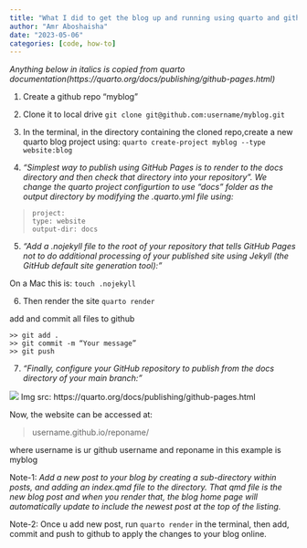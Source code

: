 ```yaml
---
title: "What I did to get the blog up and running using quarto and github pages "
author: "Amr Aboshaisha"
date: "2023-05-06"
categories: [code, how-to]
---
```

*Anything below in italics is copied from quarto documentation(https://quarto.org/docs/publishing/github-pages.html)*

1. Create a github repo “myblog” 
2. Clone it to local drive 
```git clone git@github.com:username/myblog.git```

3. In the terminal, in the directory containing the cloned repo,create a new quarto blog project using:
`quarto create-project myblog --type website:blog`

4. *“Simplest way to publish using GitHub Pages is to render to the docs directory and then check that directory into your repository”. We change the quarto project configurtion to use “docs” folder as the output directory by modifying the .quarto.yml file using:* 
 
> ```
project:
  type: website
  output-dir: docs
> ```

5. *“Add a .nojekyll file to the root of your repository that tells GitHub Pages not to do additional processing of your published site using Jekyll (the GitHub default site generation tool):”* 

On a Mac this is:
`touch .nojekyll`

6. Then render the site
`quarto render`

add and commit all files to github
```
>> git add .
>> git commit -m “Your message”
>> git push
```
7. *“Finally, configure your GitHub repository to publish from the docs directory of your main branch:”*

![](gh-pages-docs-dir.png)
Img src: https://quarto.org/docs/publishing/github-pages.html

Now, the website can be accessed at:

> username.github.io/reponame/

where username is ur github username and reponame in this example is myblog


Note-1: *Add a new post to your blog by creating a sub-directory within posts, and adding an index.qmd file to the directory. That qmd file is the new blog post and when you render that, the blog home page will automatically update to include the newest post at the top of the listing.*

Note-2: Once u add new post, run `quarto render` in the terminal, then add, commit and push to github to apply the changes to your blog online.
